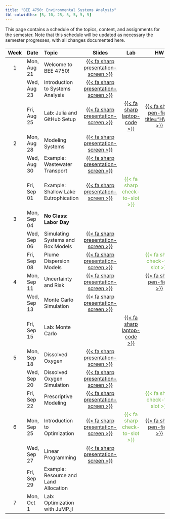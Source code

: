 ```yaml
---
title: "BEE 4750: Environmental Systems Analysis"
tbl-colwidths: [5, 10, 25, 5, 5, 5, 5]
---
```


This page contains a schedule of the topics, content, and assignments for the semester.
Note that this schedule will be updated as necessary the semester progresses, with all changes documented here.

::: column-screen-inset-right
| Week | Date        | Topic | Slides | Lab | HW | Project |
:-----:|:------------|:------|:------:|:--:|:---:|:--:|:-------:|
| 1    | Mon, Aug 21 | Welcome to BEE 4750! | [{{< fa sharp presentation-screen >}}](slides/lecture01-1.qmd){target="_blank"}  | | | |
|      | Wed, Aug 23 | Introduction to Systems Analysis | [{{< fa sharp presentation-screen >}}](slides/lecture01-2.qmd){target="_blank"}   | | | | 
|      | Fri, Aug 25 | Lab: Julia and GitHub Setup | [{{< fa sharp presentation-screen >}}](slides/lecture01-3.qmd){target="_blank"} | [{{< fa sharp laptop-code >}}](labs/lab01/lab01.qmd) |  [{{< fa sharp pen-field title="HW1" >}}](hw/hw01/hw01.qmd) | | 
| 2    | Mon, Aug 28 | Modeling Systems | [{{< fa sharp presentation-screen >}}](slides/lecture02-1.qmd){target="_blank"} | | | |
|      | Wed, Aug 30 | Example: Wastewater Transport | [{{< fa sharp presentation-screen >}}](slides/lecture02-2.qmd){target="_blank"} | | | | 
|      | Fri, Sep 01 | Example: Shallow Lake Eutrophication | [{{< fa sharp presentation-screen >}}](slides/lecture02-3.qmd){target="_blank"} | [{{< fa sharp check-to-slot >}}]{style="color:#6EB43F"} | | |
| 3    | Mon, Sep 04 | **No Class: Labor Day** | | | |
|       | Wed, Sep 06 | Simulating Systems and Box Models | [{{< fa sharp presentation-screen >}}](slides/lecture03-2.qmd){target="_blank"} | | | |
|       | Fri, Sep 08 | Plume Dispersion Models | [{{< fa sharp presentation-screen >}}](slides/lecture03-3.qmd){target="_blank"} | |  [{{< fa sharp check-to-slot >}}]{style="color:#6EB43F"} | |
|  4   | Mon, Sep 11 | Uncertainty and Risk |  [{{< fa sharp presentation-screen >}}](slides/lecture04-1.qmd){target="_blank"} | | [{{< fa sharp pen-field >}}](hw/hw02/hw02.qmd) | |
|   | Wed, Sep 13 | Monte Carlo Simulation | [{{< fa sharp presentation-screen >}}](slides/lecture04-2.qmd){target="_blank"} | | | |
|    | Fri, Sep 15 | Lab: Monte Carlo | | [{{< fa sharp laptop-code >}}](labs/lab02/lab02.qmd) | | |
|  5   | Mon, Sep 18 | Dissolved Oxygen | [{{< fa sharp presentation-screen >}}](slides/lecture05-1.qmd){target="_blank"} | | | | 
|     | Wed, Sep 20 | Dissolved Oxygen Simulation | [{{< fa sharp presentation-screen >}}](slides/lecture05-2.qmd){target="_blank"} | | | |
|     | Fri, Sep 22 | Prescriptive Modeling | [{{< fa sharp presentation-screen >}}](slides/lecture05-3.qmd){target="_blank"}  | | [{{< fa sharp check-to-slot >}}]{style="color:#6EB43F"}  | |
|  6  | Mon, Sep 25 | Introduction to Optimization | [{{< fa sharp presentation-screen >}}](slides/lecture06-1.qmd){target="_blank"} | [{{< fa sharp check-to-slot >}}]{style="color:#6EB43F"} |  [{{< fa sharp pen-field >}}](hw/hw03/hw03.qmd) | |
|      | Wed, Sep 27 | Linear Programming | [{{< fa sharp presentation-screen >}}](slides/lecture06-2.qmd){target="_blank"} |  | | |
|     | Fri, Sep 29 | Example: Resource and Land Allocation | | | | |
|   7   | Mon, Oct 1 | Lab: Optimization with JuMP.jl | | | | |

:::
